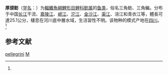 {{Speciesbox
| status = NE
| status_system = IUCN3.1
| genus = Megalobrama
| species = pellegrini
| authority = [[张春霖|Tchang]], 1930<ref name='id5859'>{{cite web| url =http://www.bioinfo.cn/db05/BjdwSpecies.php?action=view&id=5859| title =厚颌鲂| work =中国动物物种编目数据库| publisher =中国科学院微生物研究所| author =中国科学院动物研究所| accessdate =2009-04-11| deadurl =yes| archiveurl =https://web.archive.org/web/20160305030057/http://www.bioinfo.cn/db05/BjdwSpecies.php?action=view&id=5859| archivedate =2016-03-05}}</ref>
| synonyms = *''Parosteobrama pellegrini'',Tchang, 1930
*''Megalobrama terminalis pellegrini'',Tchang, 1930
}}

'''厚颌鲂'''（[[学名|学名]]：{{lang|la|''Megalobrama pellegrini''}}）为[[輻鰭魚綱|輻鰭魚綱]][[鯉形目|鯉形目]][[鲤科|鲤科]][[鲂属|鲂属]]的[[鱼类|鱼类]]，俗名三角鲂、三角鳊。分布于中国[[长江|长江]]干流、[[嘉陵江|嘉陵江]]、[[岷江|岷江]]、[[沱江|沱江]]、[[金沙江|金沙江]]、[[渠江|渠江]]、涪江和青衣江等，體長可達25.1公分，棲息在河川底中層水域，生活習性不明。该物种的模式产地在[[四川|四川]]。<ref name='id5859'/>

== 参考文献 ==
{{reflist}}

{{Taxonbar|from=Q2406151}}

[[Category:鲂属|pellegrini]]
[[Category:1930年描述的魚類|M]]


{{鯉形目小作品}}